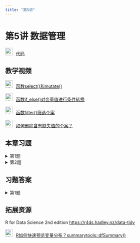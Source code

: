 ```yaml
---
title: "第5讲"
---
```

# 第5讲 数据管理

<img src="img/teacher.png" alt="讲义" style="width: 24px; height: 24px;margin-right: 10px">[代码](https://lizongzhang.github.io/r24/script5.html){target="_blank"}

## 教学视频

<img src="img/video.png" alt="讲义" style="width: 24px; height: 24px;margin-right: 10px">[函数select()和mutate()](https://www.bilibili.com/video/BV1XZ4y127rc/){target="_blank"}


<img src="img/video.png" alt="讲义" style="width: 24px; height: 24px;margin-right: 10px">[函数if_else()对变量值进行条件转换](https://www.bilibili.com/video/BV1D94y1d7wT/){target="_blank"}

<img src="img/video.png" alt="讲义" style="width: 24px; height: 24px;margin-right: 10px">[函数filter()筛选个案](https://www.bilibili.com/video/BV1rY4y1e7oY/){target="_blank"}

<img src="img/video.png" alt="讲义" style="width: 24px; height: 24px;margin-right: 10px">[如何删除含有缺失值的个案？](https://www.bilibili.com/video/BV1pG41177Bi/){target="_blank"}

## 本章习题

<details>
  <summary>第1题</summary>

第1题：数据 ggplot2::mpg

提示：加载包tidyverse，运行data(mpg), 即可调用数据框mpg。

1.1  用select()函数从mpg提取5个变量⽣成新的数据框。

1.2  用mutate()函数在数据框中追加新的变量，将油耗变量cty和hwy（miles
    per gallon）转换成转公里/升(kilometers per liter)的油耗指标。

1.3  任选mpg中的某个变量，用if_else()函数对该变量的数值进⾏条件转换。

1.4  设置三个筛选条件，用filter()函数从mpg筛选出满足条件的个案, 保存到新的数据框。

提交R script代码。
</details>

<details>
  <summary>第2题</summary>

习题2 :数据nycflights13::flights

提示：加载包nycflights13，运行data(flights), 即可调用数据框flights。

2.1 根据distance(单位：英里)的数值，将航班分为短途、中途和长途三个类别。创建新变量distance_group,其值为"short", "medium", "long"。统计每个类别的航班数量。

- 短途飞行（Short-haul flight）：飞行距离少于500英里的航班。

- 中途飞行（Medium-haul flight）：飞行距离在500到1,550英里之间的航班。

- 长途飞行（Long-haul flight）：飞行距离超过1,550英里的航班

2.2 如果你想尽可能避免延误，你应该选择哪个时间段起飞的航班？

2.3 哪个航空公司(carrier)的平均延误时间最长？
</details>



## 习题答案

<details>
  <summary>第1题</summary>

第1题

```r
#| echo: true
#| messsage: false
library(tidyverse)
library(gt)

```


1.1  用select()函数从mpg提取5个变量⽣成新的数据框。

```r
#library(gt)
data(mpg)

mpg %>% 
  select(manufacturer:cyl) %>% 
  head() #查看前6行

mpg %>% 
  select(1:5) %>% 
  head()

mpg %>% 
  select(4,5,7:9) %>% 
  head()

mpg %>% 
  select(year,cyl,drv:hwy) %>% 
  head()

```

1.2 用mutate()函数在数据框中追加新的变量，将油耗变量cty和hwy（miles
    per gallon）转换成转公里/升(kilometers per liter)的油耗指标。(1 miles per gallon = 0.425 kilometers per liter)

```r
mpgnew <- mpg %>% mutate(cty.kpl = 0.425*cty, 
               hwy.kpl = 0.425*hwy)

head(mpgnew) %>% gt()

mpg$hwy.kpl <- 0.425*mpg$hwy
mpg$cty.kpl <- 0.425*mpg$cty

head(mpg) %>% gt()

```


1.3  任选mpg中的某个变量，用if_else()函数对该变量的数值进⾏条件转换。

```r
mpgnew <- mpg %>% 
  mutate(transmission = 
           if_else(substring(trans, 1,4) == "auto", 
                   "auto","manual"))

head(mpgnew) %>% gt()

#二值转换 if_else

mpg$transmission <- if_else(
  substring(mpg$trans, 1,4) == "auto", 
  "auto","manual") 

#多值转换 case_when
mpg$drive <- case_when(
  mpg$drv == "f" ~ "front-wheel",
  mpg$drv == "r" ~ "rear-wheel",
  mpg$drv == "4" ~ "four-wheel")


head(mpg) %>% gt()
```

1.4  设置三个筛选条件，用filter()函数从mpg筛选个案⽣成新的数据框。

```r

# the & operator is used to combine two conditions, where both conditions must be true for a row to be included in the filtered data frame.

mpg %>% 
  filter(class == "suv" & 
           cyl == 8 & 
          year == 2008) %>%
  head() %>%
  gt()


mpg %>% 
  filter(substr(trans, 1, 4) == "auto" & 
        class %in% c("compact", "subcompact") &
          !fl %in% c("c" ,"d" ,"e")) %>%
  head() %>%
  gt()


# the | operator combines the two conditions, where only one of the conditions needs to be true for a row to be included in the filtered data frame.

mpg %>% 
  filter(class == "suv" | 
           cyl == 8 |
          year == 2008)  %>% 
  head() %>% 
  gt()

```

</details>


## 拓展资源 


R for Data Science 2nd edition <https://r4ds.hadley.nz/data-tidy>


<img src="img/video.png" alt="讲义" style="width: 24px; height: 24px;margin-right: 10px">[R如何快速预览变量分布？summarytools::dfSummary()](https://www.bilibili.com/video/BV1yj411t71t/){target="_blank"}




